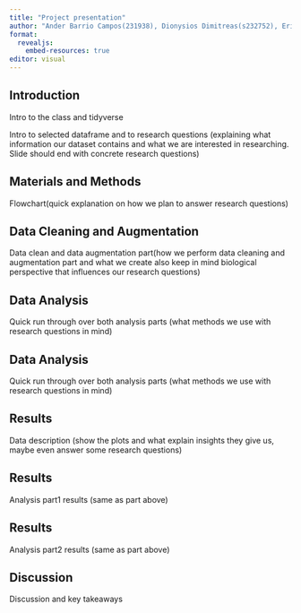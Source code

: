 ```yaml
---
title: "Project presentation"
author: "Ander Barrio Campos(231938), Dionysios Dimitreas(s232752), Erikas Mikužis(s223164), Valeria Tedeschi(s231945), Angeliki Vliora(233059)"
format:
  revealjs:
    embed-resources: true
editor: visual
---
```


## Introduction

Intro to the class and tidyverse

Intro to selected dataframe and to research questions (explaining what information our dataset contains and what we are interested in researching. Slide should end with concrete research questions)

## Materials and Methods

Flowchart(quick explanation on how we plan to answer research questions)

## Data Cleaning and Augmentation

Data clean and data augmentation part(how we perform data cleaning and augmentation part and what we create also keep in mind biological perspective that influences our research questions)

## Data Analysis

Quick run through over both analysis parts (what methods we use with research questions in mind)

## Data Analysis

Quick run through over both analysis parts (what methods we use with research questions in mind)

## Results

Data description (show the plots and what explain insights they give us, maybe even answer some research questions)

## Results

Analysis part1 results (same as part above)

## Results

Analysis part2 results (same as part above)

## Discussion

Discussion and key takeaways


